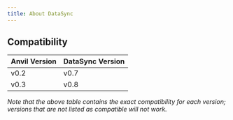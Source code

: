 ```yaml
---
title: About DataSync
---
```



## Compatibility


| Anvil Version| DataSync Version|
|---|---|
|v0.2| v0.7|
|v0.3| v0.8|

*Note that the above table contains the exact compatibility for each version; versions that are not listed as
compatible will not work.*
